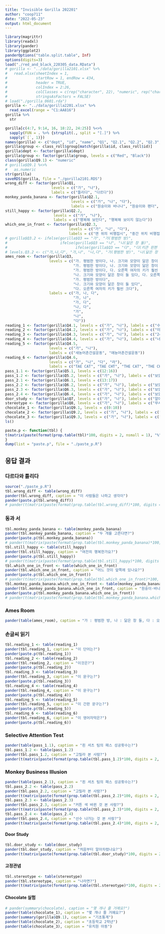 ```yaml
---
title: "Invisible Gorilla 202201"
author: "coop711"
date: "2022-05-23"
output: html_document
---
```



<!--### Data

#### Read In
-->

```r
library(magrittr)
library(readxl)
library(pander)
library(ggplot2)
panderOptions("table.split.table", Inf)
options(digits=3)
load("./red_and_black_220305_data.RData")
# gorilla <- "../data/gorilla2101.xlsx" %>%
#   read.xlsx(sheetIndex = 1, 
#             startRow = 1, endRow = 434, 
#             header = TRUE, 
#             colIndex = 2:26, 
#             colClasses = c(rep("character", 22), "numeric", rep("character", 2)),
#             stringsAsFactors = FALSE)
# load("./gorilla_0601.rda")
gorilla <- "../data/gorilla2201.xlsx" %>%
  read_excel(range = "C1:AA816")
gorilla %>% 
  str
```

<!--
#### Management
-->

```r
gorilla[c(4:7, 9:14, 16, 18:22, 24:25)] %<>%
  sapply(FUN = . %>% {strsplit(., split = "[.]") %>% 
  sapply(`[`, 1)})
names(gorilla) <- c("dept", "id", "name", "Q1", "Q2.1", "Q2.2", "Q2.3", "Q3", "Q4.1", "Q4.2", "Q4.3", "Q4.4", "Q4.5", "Q4.6", "Q5.1", "Q5.2", "Q6.1", "Q6.2", "Q6.3", "Q6.4", "Q7", "Q8", "Q9.1", "Q9.2", "Q9.3")
gorilla$group <- class_roll$group[match(gorilla$id, class_roll$id)]
gorilla$dept <- factor(gorilla$dept)
gorilla$group <- factor(gorilla$group, levels = c("Red", "Black"))
class(gorilla$Q9.1) <- "numeric"
# gorilla$Q9.1 %<>% 
#   as.numeric 
str(gorilla)
saveRDS(gorilla, file = "./gorilla2101.RDS")
wrong_diff <- factor(gorilla$Q1, 
                     levels = c("가", "나"), 
                     labels = c("틀리다", "다르다"))
monkey_panda_banana <- factor(gorilla$Q2.1, 
                              levels = c("가", "나", "다"), 
                              labels = c("원숭이와 바나나", "원숭이와 팬더", "팬더와 바나나"))
still_happy <- factor(gorilla$Q2.2, 
                      levels = c("가", "나"), 
                      labels = c("행복해 보인다", "행복해 보이지 않는다"))
which_one_in_front <- factor(gorilla$Q2.3, 
                             levels = c("가", "나", "다"), 
                             labels = c("맨 위의 비행접시", "중간 위치 비행접시", "맨 아래 비행접시"))
# gorilla$Q3.2 <- ifelse(gorilla$Q3 == "가", "가(평범한 방)", 
#                        ifelse(gorilla$Q3 == "나", "나(닮은 창 둘)", 
#                               ifelse(gorilla$Q3 == "다", "다(키큰 왼편 여자)", gorilla$Q3)))
# levels.Q3.2 <- c("가,나,다", "가,나", "나,다", "가(평범한 방)", "나(닮은 창 둘)", "다(키큰 우측 여자)") 
ames_room <- factor(gorilla$Q3, 
                    levels = c("가. 평범한 방이다, 나. 크기와 모양이 닮은 창이 둘 있다, 다. 오른쪽 여자의 키가 훨씬 크다",
                               "가. 평범한 방이다, 나. 크기와 모양이 닮은 창이 둘 있다",
                               "가. 평범한 방이다, 다. 오른쪽 여자의 키가 훨씬 크다",
                               "나. 크기와 모양이 닮은 창이 둘 있다, 다. 오른쪽 여자의 키가 훨씬 크다",
                               "가. 평범한 방이다",
                               "나. 크기와 모양이 닮은 창이 둘 있다",
                               "다. 오른쪽 여자의 키가 훨씬 크다"),
                    labels = c("가, 나, 다", 
                               "가, 나", 
                               "가, 다", 
                               "나, 다", 
                               "가", 
                               "나", 
                               "다"))
reading_1 <- factor(gorilla$Q4.1, levels = c("가", "나"), labels = c("수영", "누영"))
reading_2 <- factor(gorilla$Q4.2, levels = c("가", "나"), labels = c("미특보살", "미륵보살"))
reading_3 <- factor(gorilla$Q4.3, levels = c("가", "나"), labels = c("248", "2나8"))
reading_4 <- factor(gorilla$Q4.4, levels = c("가", "나"), labels = c("너와나", "너와4"))
reading_5 <- factor(gorilla$Q4.5, 
                    levels = c("가", "나"), 
                    labels = c("새농어촌건설운동", "애농어촌건설운동"))
reading_6 <- factor(gorilla$Q4.6, 
                    levels = c("가", "나", "다", "라"), 
                    labels = c("TAE CAT", "TAE CHT", "THE CAT", "THE CHT"))
pass_1.1 <- factor(gorilla$Q5.1, levels = c(12:16))
pass_1.2 <- factor(gorilla$Q5.2, levels = c("가", "나"), labels = c("보았다", "못 보았다"))
pass_2.1 <- factor(gorilla$Q6.1, levels = c(13:17))
pass_2.2 <- factor(gorilla$Q6.2, levels = c("가", "나"), labels = c("보았다", "못 보았다"))
pass_2.3 <- factor(gorilla$Q6.3, levels = c("가", "나"), labels = c("보았다", "못 보았다"))
pass_2.4 <- factor(gorilla$Q6.4, levels = c("가", "나"), labels = c("보았다", "못 보았다"))
door_study <- factor(gorilla$Q7, levels = c("가", "나"), labels = c("알아차렸다", "몰랐다"))
stereotype <- factor(gorilla$Q8, levels = c("가", "나"), labels = c("무시한다", "팻말에 따른다"))
chocolate_1 <- factor(gorilla$Q9.1, levels = c(0:10))
chocolate_2 <- factor(gorilla$Q9.2, levels = c("가", "나"), labels = c("더", "덜"))
chocolate_3 <- factor(gorilla$Q9.3, levels = c("가", "나"), labels = c("더", "덜"))
ls()
```

```r
paste.p <- function(tbl) {
t(matrix(paste(format(prop.table(tbl)*100, digits = 2, nsmall = 1), "%", sep = ""), nrow = dim(tbl)[1], dimnames = dimnames(tbl)))
}
dump(list = "paste.p", file = "./paste_p.R")
```

## 응답 결과

### 다르다와 틀리다

```r
source("./paste_p.R")
tbl.wrong_diff <- table(wrong_diff)
pander(tbl.wrong_diff, caption = "이 사람들은 나하고 생각이")
pander(paste.p(tbl.wrong_diff))
# pander(t(matrix(paste(format(prop.table(tbl.wrong_diff)*100, digits = 2, nsmall = 1), "%", sep = ""), nrow = dim(tbl.wrong_diff)[1], dimnames = dimnames(tbl.wrong_diff))))
```

### 동과 서

```r
tbl.monkey_panda_banana <- table(monkey_panda_banana)
pander(tbl.monkey_panda_banana, caption = "두 개를 고른다면?")
pander(paste.p(tbl.monkey_panda_banana))
# pander(t(matrix(paste(format(prop.table(tbl.monkey_panda_banana)*100, digits = 2, nsmall = 1), "%", sep = ""), nrow = dim(tbl.monkey_panda_banana)[1], dimnames = dimnames(tbl.monkey_panda_banana))))
tbl.still_happy <- table(still_happy)
pander(tbl.still_happy, caption = "여전히 행복한가요?")
pander(paste.p(tbl.still_happy))
# pander(t(matrix(paste(format(prop.table(tbl.still_happy)*100, digits = 2, nsmall = 1), "%", sep = ""), nrow = dim(tbl.still_happy)[1], dimnames = dimnames(tbl.still_happy))))
tbl.which_one_in_front <- table(which_one_in_front)
pander(tbl.which_one_in_front, caption = "어느 것이 앞쪽에 있나요?")
pander(paste.p(tbl.which_one_in_front))
# pander(t(matrix(paste(format(prop.table(tbl.which_one_in_front)*100, digits = 2, nsmall = 1), "%", sep = ""), nrow = dim(tbl.which_one_in_front)[1], dimnames = dimnames(tbl.which_one_in_front))))
tbl.monkey_panda_banana.which_one_in_front <- table(monkey_panda_banana, which_one_in_front)
pander(tbl.monkey_panda_banana.which_one_in_front, caption = "원숭이-바나나-팬더 vs 어느 것이 앞쪽에 있나요?")
pander(paste.p(tbl.monkey_panda_banana.which_one_in_front))
# pander(t(matrix(paste(format(prop.table(tbl.monkey_panda_banana.which_one_in_front)*100, digits = 2, nsmall = 1), "%", sep = ""), nrow = dim(tbl.monkey_panda_banana.which_one_in_front)[1], dimnames = dimnames(tbl.monkey_panda_banana.which_one_in_front))))
```

### Ames Room

```r
pander(table(ames_room), caption = "가 : 평범한 방, 나 : 닮은 창 둘, 다 : 오른쪽 여자 키가 더 크다")
```

### 손글씨 읽기

```r
tbl.reading_1 <- table(reading_1)
pander(tbl.reading_1, caption = "이 단어는?")
pander(paste.p(tbl.reading_1))
tbl.reading_2 <- table(reading_2)
pander(tbl.reading_2, caption = "이것은?")
pander(paste.p(tbl.reading_2))
tbl.reading_3 <- table(reading_3)
pander(tbl.reading_3, caption = "이 문구는?")
pander(paste.p(tbl.reading_3))
tbl.reading_4 <- table(reading_4)
pander(tbl.reading_4, caption = "이 문구는?")
pander(paste.p(tbl.reading_4))
tbl.reading_5 <- table(reading_5)
pander(tbl.reading_5, caption = "이 간판 문구는?")
pander(paste.p(tbl.reading_5))
tbl.reading_6 <- table(reading_6)
pander(tbl.reading_6, caption = "이 영어자막은?")
pander(paste.p(tbl.reading_6))
```

### Selective Attention Test

```r
pander(table(pass_1.1), caption = "흰 셔츠 팀의 패스 성공횟수는?")
tbl.pass_1.2 <- table(pass_1.2)
pander(tbl.pass_1.2, caption = "고릴라 본 사람?")
pander(t(matrix(paste(format(prop.table(tbl.pass_1.2)*100, digits = 2, nsmall = 1), "%", sep = ""), nrow = dim(tbl.pass_1.2)[1], dimnames = dimnames(tbl.pass_1.2))))
```

### Monkey Business Illusion

```r
pander(table(pass_2.1), caption = "흰 셔츠 팀의 패스 성공횟수는?")
tbl.pass_2.2 <- table(pass_2.2)
pander(tbl.pass_2.2, caption = "고릴라 본 사람?")
pander(t(matrix(paste(format(prop.table(tbl.pass_2.2)*100, digits = 2, nsmall = 1), "%", sep = ""), nrow = dim(tbl.pass_2.2)[1], dimnames = dimnames(tbl.pass_2.2))))
tbl.pass_2.3 <- table(pass_2.3)
pander(tbl.pass_2.3, caption = "커튼 색 바뀐 것 본 사람?")
pander(t(matrix(paste(format(prop.table(tbl.pass_2.3)*100, digits = 2, nsmall = 1), "%", sep = ""), nrow = dim(tbl.pass_2.3)[1], dimnames = dimnames(tbl.pass_2.3))))
tbl.pass_2.4 <- table(pass_2.4)
pander(tbl.pass_2.4, caption = "선수 나가는 것 본 사람?")
pander(t(matrix(paste(format(prop.table(tbl.pass_2.4)*100, digits = 2, nsmall = 1), "%", sep = ""), nrow = dim(tbl.pass_2.4)[1], dimnames = dimnames(tbl.pass_2.4))))
```

#### Door Study

```r
tbl.door_study <- table(door_study)
pander(tbl.door_study, caption = "처음부터 알아차렸나요?")
pander(t(matrix(paste(format(prop.table(tbl.door_study)*100, digits = 2, nsmall = 1), "%", sep = ""), nrow = dim(tbl.door_study)[1], dimnames = dimnames(tbl.door_study))))
```

#### 고정관념

```r
tbl.stereotype <- table(stereotype)
pander(tbl.stereotype, caption = "나라면?")
pander(t(matrix(paste(format(prop.table(tbl.stereotype)*100, digits = 2, nsmall = 1), "%", sep = ""), nrow = dim(tbl.stereotype)[1], dimnames = dimnames(tbl.stereotype))))
```

#### Chocolate 실험

```r
# pander(summary(chocolate), caption = "몇 개나 줄 거예요?")
pander(table(chocolate_1), caption = "몇 개나 줄 거예요?")
pander(summary(gorilla$Q9.1), caption = "기초통계")
pander(table(chocolate_2), caption = "초등학교 2학년")
pander(table(chocolate_3), caption = "유치원 아동")
```

<!--
### 자료 갈무리

```r
save.image("gorilla_220523.RData")
```
-->